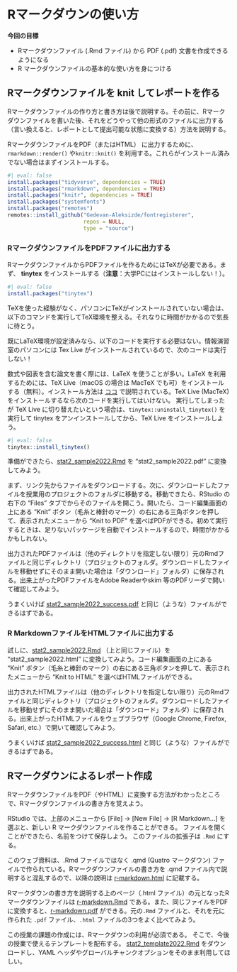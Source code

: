 # Rマークダウンの使い方

**今回の目標**

-   Rマークダウンファイル (.Rmd ファイル) から PDF (.pdf) 文書を作成できるようになる
-   R マークダウンファイルの基本的な使い方を身につける

## Rマークダウンファイルを knit してレポートを作る

Rマークダウンファイルの作り方と書き方は後で説明する。その前に、Rマークダウンファイルを書いた後、それをどうやって他の形式のファイルに出力する（言い換えると、レポートとして提出可能な状態に変換する）方法を説明する。

RマークダウンファイルをPDF（またはHTML） に出力するために、`rmarkdown::render()` や`knitr::knit()` を利用する。これらがインストール済みでない場合はまずインストールする。

```r
#| eval: false
install.packages("tidyverse", dependencies = TRUE)
install.packages("rmarkdown", dependencies = TRUE) 
install.packages("knitr", dependencies = TRUE) 
install.packages("systemfonts")
install.packages("remotes")
remotes::install_github("Gedevan-Aleksizde/fontregisterer", 
                        repos = NULL, 
                        type = "source")
```

### RマークダウンファイルをPDFファイルに出力する

RマークダウンファイルからPDFファイルを作るためにはTeXが必要である。まず、 **tinytex** をインストールする（**注意**：大学PCにはインストールしない！）。

```r
#| eval: false
install.packages("tinytex")
```

TeXを使った経験がなく、パソコンにTeXがインストールされていない場合は、以下のコマンドを実行してTeX環境を整える。それなりに時間がかかるので気長に待とう。

::: callout-important
既にLaTeX環境が設定済みなら、以下のコードを実行する必要はない。情報演習室のパソコンには Tex Live がインストールされているので、次のコードは実行しない！
:::

::: callout-tip
数式や図表を含む論文を書く際には、LaTeX を使うことが多い。LaTeX を利用するためには、TeX Live（macOS の場合は MacTeX でも可）をインストールする（無料）。インストール方法は [ココ](https://texwiki.texjp.org/?TeX%20Live) で説明されている。TeX Live (MacTeX) をインストールするなら次のコードを実行してはいけない。 実行してしまったが TeX Live に切り替えたいという場合は、`tinytex::uninstall_tinytex()` を実行して tinytex をアンインストールしてから、TeX Live をインストールしよう。
:::

```r
#| eval: false
tinytex::install_tinytex()
```

準備ができたら、[stat2_sample2022.Rmd](https://drive.google.com/file/d/1-yu3Q5ZdCojrqTaNiFQ0aR_Lv09j4Yj-/view?usp=sharing) を "stat2_sample2022.pdf" に変換してみよう。

まず、リンク先からファイルをダウンロードする。次に、ダウンロードしたファイルを授業用のプロジェクトのフォルダに移動する。移動できたら、RStudio の右下の "Files" タブでからそのファイルを開こう。開いたら、コード編集画面の上にある "Knit" ボタン（毛糸と棒針のマーク）の右にある三角ボタンを押して、表示されたメニューから "Knit to PDF" を選べばPDFができる。初めて実行するときは、足りないパッケージを自動でインストールするので、時間がかかるかもしれない。

出力されたPDFファイルは（他のディレクトリを指定しない限り）元のRmdファイルと同じディレクトリ（プロジェクトのフォルダ。ダウンロードしたファイルを移動せずにそのまま開いた場合は「ダウンロード」フォルダ）に保存される。出来上がったPDFファイルをAdobe Readerやskim 等のPDFリーダで開いて確認してみよう。

うまくいけば [stat2_sample2022_success.pdf](https://drive.google.com/file/d/1065UBeSbQ_vlwTj5qvhTX8DMb3Wc72G3/view?usp=sharing) と同じ（ような）ファイルができるはずである。

### R MarkdownファイルをHTMLファイルに出力する

試しに、[stat2_sample2022.Rmd](https://drive.google.com/file/d/1-yu3Q5ZdCojrqTaNiFQ0aR_Lv09j4Yj-/view?usp=sharing) （上と同じファイル）を "stat2_sample2022.html" に変換してみよう。コード編集画面の上にある "Knit" ボタン（毛糸と棒針のマーク）の右にある三角ボタンを押して、表示されたメニューから "Knit to HTML" を選べばHTMLファイルができる。

出力されたHTMLファイルは（他のディレクトリを指定しない限り）元のRmdファイルと同じディレクトリ（プロジェクトのフォルダ。ダウンロードしたファイルを移動せずにそのまま開いた場合は「ダウンロード」フォルダ）に保存される。出来上がったHTMLファイルをウェブブラウザ（Google Chrome, Firefox, Safari, etc.）で開いて確認してみよう。

うまくいけば [stat2_sample2022_success.html](https://yukiyanai.github.io/jp/classes/stat2/contents/R/stat2_sample2022_success.html) と同じ（ような）ファイルができるはずである。

## Rマークダウンによるレポート作成

RマークダウンファイルをPDF（やHTML）に変換する方法がわかったところで、Rマークダウンファイルの書き方を覚えよう。

RStudio では、上部のメニューから \[File\] -\> \[New File\] -\> \[R Markdown...\] を選ぶと、新しい R マークダウンファイルを作ることができる。 ファイルを開くことができたら、名前をつけて保存しよう。 このファイルの拡張子は `.Rmd` にする。

このウェブ資料は、.Rmd ファイルではなく .qmd (Quatro マークダウン) ファイルで作られている。Rマークダウンファイルの書き方を .qmd ファイル内で説明すると混乱するので、以降の説明は [r-markdown.html](https://yukiyanai.github.io/jp/classes/stat2/contents/R/r-markdown.html) に記載する。

Rマークダウンの書き方を説明する上のページ（.html ファイル）の元となったRマークダウンファイルは [r-markdown.Rmd](https://drive.google.com/file/d/10WU4x2hmgs_SPpNNZR7xQiezm12DsCxT/view?usp=sharing) である。また、同じファイルをPDFに変換すると、[r-markdown.pdf](https://drive.google.com/file/d/10Y5zqNk3M6ZuvCClJvaL7fX7jFOtGD_r/view?usp=sharing) ができる。元の`.Rmd` ファイルと、それを元に作られた `.pdf` ファイル、`.html` ファイルの3つをよく比べてみよう。

この授業の課題の作成には、Rマークダウンの利用が必須である。 そこで、今後の授業で使えるテンプレートを配布する。 [stat2_template2022.Rmd](https://drive.google.com/file/d/10aoMXFcj2OZ0UHFuVBYqKzkI1GlJU37n/view?usp=sharing) をダウンロードし、YAML ヘッダやグローバルチャンクオプションをそのまま利用してほしい。
